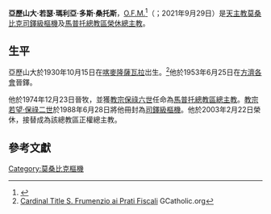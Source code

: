 {{Infobox Christian leader
| type             = cardinal
| honorific-prefix =
| name             = 亞歷山大·若瑟·瑪利亞·多斯·桑托斯<br />Alexandre José Maria dos Santos
| honorific-suffix = [[方濟各會|O.F.M.]]
| title            = [[天主教馬普托總教區|天主教馬普托總教區榮休總主教]]
| image            = 
| elected          = 
| appointed        = 1974年12月23日
| term             = 
| term_start       = 
| quashed          = 
| term_end         = 
| predecessor      = [[Custódio_Alvim_Pereira|Custódio Alvim Pereira]]
| opposed          = 
| successor        = {{link-en|方濟各·希莫尤|Francisco Chomoio}}
<!---------- Orders ---------->
| ordination       = 1953年6月25日
| ordained_by      = 
| consecration     = 1974年12月23日
| consecrated_by   = 
| cardinal         = 1988年6月28日
| rank             = [[樞機|司鐸級樞機]]
<!---------- Personal details ---------->
| birth_name       = 
| birth_date       = {{birth date and age|1924|3|18|df=}}
| birth_place      = [[莫桑比克|莫桑比克]][[薩瓦拉|薩瓦拉]]
| death_date       = 2021年9月29日
| buried           = 
| nationality      = 莫桑比克
| religion         = [[天主教|天主教]]
| residence        = 
| profession       = 
| previous_post    = {{unbulleted list|馬普托總教區總主教（1974年－2003年）}}
| alma_mater       = 
| signature        = 
| signature_alt    = 
| coat_of_arms     = Coat of arms of Alexandre Jose Maria dos Santos.svg
| coat_of_arms_alt = 
}}
'''亞歷山大·若瑟·瑪利亞·多斯·桑托斯'''，[[方濟各會|O.F.M.]]<ref>{{cite web|url=https://press.vatican.va/content/salastampa/en/documentation/cardinali_biografie/cardinali_bio_santos-dos_ajm.html|title=SANTOS Card. Alexandre José Mária dos, O.F.M.|publisher=Holy See Press Office|accessdate=2019-06-22|language=en|archive-date=2019-07-23|archive-url=https://web.archive.org/web/20190723172654/https://press.vatican.va/content/salastampa/en/documentation/cardinali_biografie/cardinali_bio_santos-dos_ajm.html|dead-url=no}}</ref>（{{lang-es|Alexandre José Maria dos Santos}}；{{bd|1924年|3月18日|catIdx=Alexandre José Maria dos Santos}}2021年9月29日）是[[天主教|天主教]][[莫桑比克|莫桑比克]][[樞機|司鐸級樞機]]及[[天主教馬普托總教區|馬普托總教區榮休總主教]]。

==生平==
亞歷山大於1930年10月15日在[[喀麥隆|喀麥隆]][[薩瓦拉|薩瓦拉]]岀生。<ref>[http://www.gcatholic.org/churches/cardinal/155.htm Cardinal Title S. Frumenzio ai Prati Fiscali] {{Wayback|url=http://www.gcatholic.org/churches/cardinal/155.htm |date=20190723120931 }} GCatholic.org</ref>他於1953年6月25日在[[方濟各會|方濟各會]]晉鐸。

他於1974年12月23日晉牧，並獲[[教宗保祿六世|教宗保祿六世]]任命為[[天主教馬普托總教區|馬普托總教區總主教]]。[[教宗若望·保祿二世|教宗若望·保祿二世]]於1988年6月28日將他冊封為[[樞機|司鐸級樞機]]。他於2003年2月22日榮休，{{link-en|方濟各·希莫尤|Francisco Chimoio}}接替成為該總教區正權總主教。

==參考文獻==
{{reflist}}

{{樞機團}}
{{Authority control}}
[[Category:莫桑比克樞機|Category:莫桑比克樞機]]